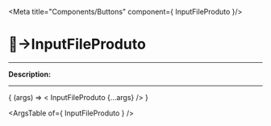 
<Meta title="Components/Buttons" component={ InputFileProduto }/>

# 🔘→InputFileProduto
_________

__Description:__

<!-- digite aqui a descrição -->
_________

<Canvas>
  <Story
    name="InputFileProduto"
    args=""
  >
    { (args) => < InputFileProduto  {...args} /> }
  </Story>
</Canvas>

<ArgsTable of={ InputFileProduto } />
